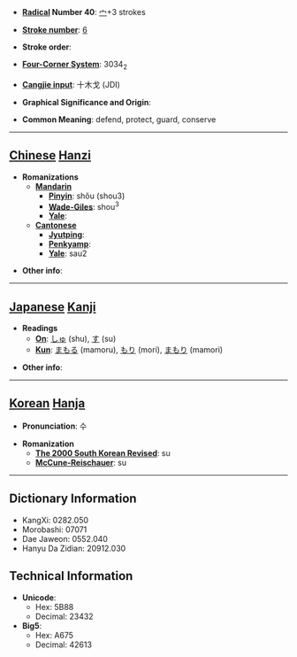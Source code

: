 * '''[[Wiktionary:Chinese radical index| Radical]] Number 40''': [[Wiktionary:Chinese radical index 宀|宀]]+3 strokes

* '''[[Wiktionary:Chinese total strokes index|Stroke number]]''': [[Wiktionary:Chinese total strokes index 6|6]]

* '''Stroke order''': 

* '''[[Wiktionary:Chinese four corner index|Four-Corner System]]''': 3034<sub>2</sub>

* '''[[Wiktionary:Chinese Cangjie index|Cangjie input]]''': 十木戈 (JDI)

* '''Graphical Significance and Origin''': 

* '''Common Meaning''': defend, protect, guard, conserve

----

== [[Chinese]] [[Hanzi]] ==

* '''Romanizations'''
** '''[[Mandarin]]'''
*** '''[[Pinyin]]''': shǒu (shou3)
*** '''[[Wade-Giles]]''': shou<sup>3</sup>
*** '''[[Yale]]''': 
** '''[[Cantonese]]'''
*** '''[[Jyutping]]''':
*** '''[[Penkyamp]]''': 
*** '''[[Yale]]''': sau2

* '''Other info''': 

----

== [[Japanese]] [[Kanji]] ==

* '''Readings'''
** '''[[On]]''': [[しゅ]] (shu), [[す]] (su)
** '''[[Kun]]''': [[まもる]] (mamoru), [[もり]] (mori), [[まもり]] (mamori)

* '''Other info''':  

----

== [[Korean]] [[Hanja]] ==

* '''Pronunciation''': 수

* '''Romanization'''
** '''[[The 2000 South Korean Revised Romanization|The 2000 South Korean Revised]]''': su
** '''[[McCune-Reischauer]]''': su

----

== Dictionary Information ==

* KangXi: 0282.050
* Morobashi: 07071
* Dae Jaweon: 0552.040
* Hanyu Da Zidian: 20912.030

== Technical Information ==

* '''Unicode''':
** Hex: 5B88
** Decimal: 23432
* '''Big5''':
** Hex: A675
** Decimal: 42613